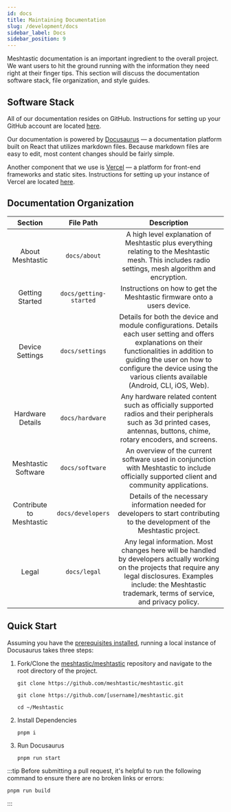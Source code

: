```yaml
---
id: docs
title: Maintaining Documentation
slug: /development/docs
sidebar_label: Docs
sidebar_position: 9
---
```


Meshtastic documentation is an important ingredient to the overall project. We want users to hit the ground running with the information they need right at their finger tips. This section will discuss the documentation software stack, file organization, and style guides.

## Software Stack

All of our documentation resides on GitHub. Instructions for setting up your GitHub account are located [here](/docs/development/reference/github).

Our documentation is powered by [Docusaurus](https://docusaurus.io) — a documentation platform built on React that utilizes markdown files. Because markdown files are easy to edit, most content changes should be fairly simple.

Another component that we use is [Vercel](https://vercel.com) — a platform for front-end frameworks and static sites. Instructions for setting up your instance of Vercel are located [here](/docs/development/documentation/publish#publish-to-vercel).

## Documentation Organization

|         Section          |       File Path        |                                                                                                                          Description                                                                                                                           |
| :----------------------: | :--------------------: | :------------------------------------------------------------------------------------------------------------------------------------------------------------------------------------------------------------------------------------------------------------: |
|     About Meshtastic     |      `docs/about`      |                                                      A high level explanation of Meshtastic plus everything relating to the Meshtastic mesh. This includes radio settings, mesh algorithm and encryption.                                                      |
|     Getting Started      | `docs/getting-started` |                                                                                            Instructions on how to get the Meshtastic firmware onto a users device.                                                                                             |
|     Device Settings      |    `docs/settings`     | Details for both the device and module configurations. Details each user setting and offers explanations on their functionalities in addition to guiding the user on how to configure the device using the various clients available (Android, CLI, iOS, Web). |
|     Hardware Details     |    `docs/hardware`     |                                            Any hardware related content such as officially supported radios and their peripherals such as 3d printed cases, antennas, buttons, chime, rotary encoders, and screens.                                            |
|   Meshtastic Software    |    `docs/software`     |                                                           An overview of the current software used in conjunction with Meshtastic to include officially supported client and community applications.                                                           |
| Contribute to Meshtastic |   `docs/developers`    |                                                                 Details of the necessary information needed for developers to start contributing to the development of the Meshtastic project.                                                                 |
|          Legal           |      `docs/legal`      |                 Any legal information. Most changes here will be handled by developers actually working on the projects that require any legal disclosures. Examples include: the Meshtastic trademark, terms of service, and privacy policy.                  |

## Quick Start

Assuming you have the [prerequisites installed](/docs/development/documentation/local-dev#prerequisites), running a local instance of Docusaurus takes three steps:

1.  Fork/Clone the [meshtastic/meshtastic](https://github.com/meshtastic/meshtastic) repository and navigate to the root directory of the project.

    ```shell title="Clone the project"
    git clone https://github.com/meshtastic/meshtastic.git
    ```

    ```shell title="Clone fork of the project"
    git clone https://github.com/[username]/meshtastic.git
    ```

    ```shell title="Change Directory"
    cd ~/Meshtastic
    ```

2.  Install Dependencies

    ```shell title="Install dependencies using pnpm"
    pnpm i
    ```

3.  Run Docusaurus

    ```shell title="Run a local documentation server and open it in your broswer"
    pnpm run start
    ```

:::tip
Before submitting a pull request, it's helpful to run the following command to ensure there are no broken links or errors:

```shell title="Build Project"
pnpm run build
```

:::
